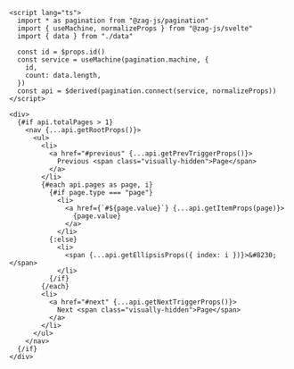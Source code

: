 ```svelte
<script lang="ts">
  import * as pagination from "@zag-js/pagination"
  import { useMachine, normalizeProps } from "@zag-js/svelte"
  import { data } from "./data"

  const id = $props.id()
  const service = useMachine(pagination.machine, {
    id,
    count: data.length,
  })
  const api = $derived(pagination.connect(service, normalizeProps))
</script>

<div>
  {#if api.totalPages > 1}
    <nav {...api.getRootProps()}>
      <ul>
        <li>
          <a href="#previous" {...api.getPrevTriggerProps()}>
            Previous <span class="visually-hidden">Page</span>
          </a>
        </li>
        {#each api.pages as page, i}
          {#if page.type === "page"}
            <li>
              <a href={`#${page.value}`} {...api.getItemProps(page)}>
                {page.value}
              </a>
            </li>
          {:else}
            <li>
              <span {...api.getEllipsisProps({ index: i })}>&#8230;</span>
            </li>
          {/if}
        {/each}
        <li>
          <a href="#next" {...api.getNextTriggerProps()}>
            Next <span class="visually-hidden">Page</span>
          </a>
        </li>
      </ul>
    </nav>
  {/if}
</div>
```
